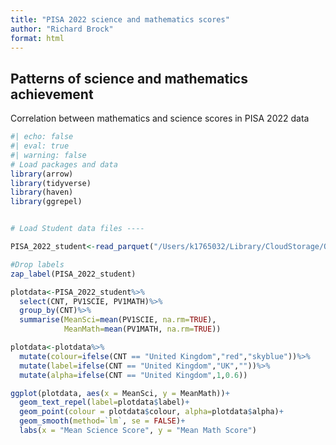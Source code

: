 ```yaml
---
title: "PISA 2022 science and mathematics scores"
author: "Richard Brock"
format: html
---
```


## Patterns of science and mathematics achievement

Correlation between mathematics and science scores in PISA 2022 data

```r
#| echo: false
#| eval: true
#| warning: false
# Load packages and data
library(arrow)
library(tidyverse)
library(haven)
library(ggrepel)


# Load Student data files ----

PISA_2022_student<-read_parquet("/Users/k1765032/Library/CloudStorage/OneDrive-King'sCollegeLondon/QERKCL_PISA/data/pisa/2022/PISA_student_2022.parquet")

#Drop labels
zap_label(PISA_2022_student)

plotdata<-PISA_2022_student%>%
  select(CNT, PV1SCIE, PV1MATH)%>%
  group_by(CNT)%>%
  summarise(MeanSci=mean(PV1SCIE, na.rm=TRUE),
            MeanMath=mean(PV1MATH, na.rm=TRUE))

plotdata<-plotdata%>%
  mutate(colour=ifelse(CNT == "United Kingdom","red","skyblue"))%>%
  mutate(label=ifelse(CNT == "United Kingdom","UK",""))%>%
  mutate(alpha=ifelse(CNT == "United Kingdom",1,0.6))

ggplot(plotdata, aes(x = MeanSci, y = MeanMath))+
  geom_text_repel(label=plotdata$label)+
  geom_point(colour = plotdata$colour, alpha=plotdata$alpha)+
  geom_smooth(method=`lm`, se = FALSE)+
  labs(x = "Mean Science Score", y = "Mean Math Score")

```